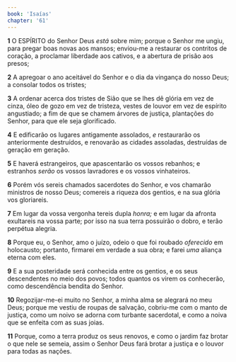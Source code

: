 ```yaml
---
book: 'Isaías'
chapter: '61'
---
```


**1** O ESPÍRITO do Senhor Deus _está_ sobre mim; porque o Senhor me ungiu, para pregar boas novas aos mansos; enviou-me a restaurar os contritos de coração, a proclamar liberdade aos cativos, e a abertura de prisão aos presos;

**2** A apregoar o ano aceitável do Senhor e o dia da vingança do nosso Deus; a consolar todos os tristes;

**3** A ordenar acerca dos tristes de Sião que se lhes dê glória em vez de cinza, óleo de gozo em vez de tristeza, vestes de louvor em vez de espírito angustiado; a fim de que se chamem árvores de justiça, plantações do Senhor, para que ele seja glorificado.

**4** E edificarão os lugares antigamente assolados, _e_ restaurarão os anteriormente destruídos, e renovarão as cidades assoladas, destruídas de geração em geração.

**5** E haverá estrangeiros, que apascentarão os vossos rebanhos; e estranhos _serão_ os vossos lavradores e os vossos vinhateiros.

**6** Porém vós sereis chamados sacerdotes do Senhor, e vos chamarão ministros de nosso Deus; comereis a riqueza dos gentios, e na sua glória vos gloriareis.

**7** Em lugar da vossa vergonha tereis dupla _honra;_ e em lugar da afronta exultareis na vossa parte; por isso na sua terra possuirão o dobro, e terão perpétua alegria.

**8** Porque eu, o Senhor, amo o juízo, odeio o que foi roubado _oferecido_ em holocausto; portanto, firmarei em verdade a sua obra; e farei _uma_ aliança eterna com eles.

**9** E a sua posteridade será conhecida entre os gentios, e os seus descendentes no meio dos povos; todos quantos os virem os conhecerão, como descendência bendita do Senhor.

**10** Regozijar-me-ei muito no Senhor, a minha alma se alegrará no meu Deus; porque me vestiu de roupas de salvação, cobriu-me com o manto de justiça, como um noivo se adorna com turbante sacerdotal, e como a noiva que se enfeita com as suas joias.

**11** Porque, como a terra produz os seus renovos, e como o jardim faz brotar o que nele se semeia, assim o Senhor Deus fará brotar a justiça e o louvor para todas as nações.

